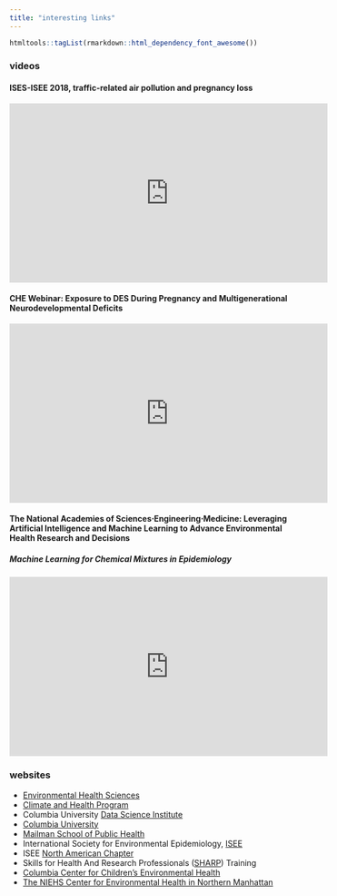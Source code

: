 ```yaml
---
title: "interesting links"
---
```


```r
htmltools::tagList(rmarkdown::html_dependency_font_awesome())
```


<div class="expand collapsed" data-toggle="collapse" data-target="#1vid" aria-expanded="false" aria-controls="1vid">
### videos <i class="fa fa-angle-double-down"></i>
</div>


<div class="collapse" id="1vid">

#### ISES-ISEE 2018, traffic-related air pollution and pregnancy loss

<iframe width="560" height="315" src="https://www.youtube.com/embed/srQUiF96aEY" frameborder="0" allow="accelerometer; autoplay; encrypted-media; gyroscope; picture-in-picture" allowfullscreen></iframe>


#### CHE Webinar: Exposure to DES During Pregnancy and Multigenerational Neurodevelopmental Deficits

<iframe width="560" height="315" src="https://www.youtube.com/embed/0faq_gFHkVM" frameborder="0" allow="accelerometer; autoplay; encrypted-media; gyroscope; picture-in-picture" allowfullscreen></iframe>


#### The National Academies of Sciences<span>&#8901;</span>Engineering<span>&#8901;</span>Medicine: Leveraging Artificial Intelligence and Machine Learning to Advance Environmental Health Research and Decisions
##### Machine Learning for Chemical Mixtures in Epidemiology

<iframe width="560" height="315" src="https://www.youtube.com/embed/ffc86YrZEss" frameborder="0" allow="accelerometer; autoplay; encrypted-media; gyroscope; picture-in-picture" allowfullscreen></iframe>

</div>


<div class="expand collapsed" data-toggle="collapse" data-target="#1lnk" aria-expanded="false" aria-controls="1lnk">
### websites <i class="fa fa-angle-double-down"></i>
</div>

<div class="collapse" id="1lnk">



- [Environmental Health Sciences](https://www.mailman.columbia.edu/academics/departments/environmental-health-sciences-ehs)
- [Climate and Health Program](https://www.mailman.columbia.edu/research/climate-and-health-program)
- Columbia University [Data Science Institute](https://datascience.columbia.edu/)
- [Columbia University](https://www.columbia.edu/)
- [Mailman School of Public Health](https://www.mailman.columbia.edu/)
- International Society for Environmental Epidemiology, [ISEE](https://www.iseepi.org/Public/Home/Public/Default.aspx)
- ISEE [North American Chapter](https://www.iseepi.org/Public/Chapters/North-American/Public/Regional_Chapters/NA_Chapter.aspx?hkey=b9352075-0b5d-43c3-aac0-ce581e024900)
- Skills for Health And Research Professionals ([SHARP](https://www.mailman.columbia.edu/research/precision-prevention/sharp-training-skills-health-and-research-professionals)) Training
- [Columbia Center for Children's Environmental Health](https://ccceh.org/)
- [The NIEHS Center for Environmental Health in Northern Manhattan](https://www.mailman.columbia.edu/research/niehs-center-environmental-health-northern-manhattan)

</div>


